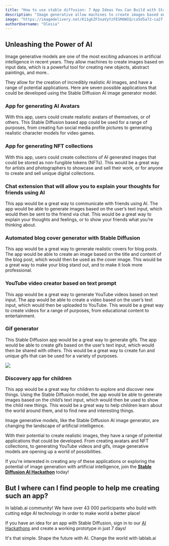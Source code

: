 ```yaml
---
title: "How to use stable diffusion: 7 App Ideas You Can Build with Stable Diffusion"
description: "Image generative allow machines to create images based on input data. Here are seven ideas for Stable Diffusion powered apps!"
image: "https://imagedelivery.net/K11gkZF3xaVyYzFESMdWIQ/ca5d5a72-ca2f-4547-8a65-ec0e38318600/full"
authorUsername: "Olesia"
---
```

## Unleashing the Power of AI
Image generative models are one of the most exciting advances in artificial intelligence in recent years. They allow machines to create images based on input data, which is a powerful tool for creating new objects, abstract paintings, and more..

They allow for the creation of incredibly realistic AI images, and have a range of potential applications. Here are seven possible applications that could be developed using the Stable Diffusion AI image generator model.


### App for generating AI Avatars

With this app, users could create realistic avatars of themselves, or of others. This Stable Diffusion based app could be used for a range of purposes, from creating fun social media profile pictures to generating realistic character models for video games. 

### App for generating NFT collections

With this app, users could create collections of AI generated images that could be stored as non-fungible tokens (NFTs). This would be a great way for artists and photographers to showcase and sell their work, or for anyone to create and sell unique digital collections. 

### Chat extension that will allow you to explain your thoughts for friends using AI

This app would be a great way to communicate with friends using AI. The app would be able to generate images based on the user’s text input, which would then be sent to the friend via chat. This would be a great way to explain your thoughts and feelings, or to show your friends what you’re thinking about. 

### Automated blog cover generator with Stable Diffusion

This app would be a great way to generate realistic covers for blog posts. The app would be able to create an image based on the title and content of the blog post, which would then be used as the cover image. This would be a great way to make your blog stand out, and to make it look more professional. 

### YouTube video creator based on text prompt

This app would be a great way to generate YouTube videos based on text input. The app would be able to create a video based on the user’s text input, which would then be uploaded to YouTube. This would be a great way to create videos for a range of purposes, from educational content to entertainment. 

### Gif generator

This Stable Diffusion app would be a great way to generate gifs. The app would be able to create gifs based on the user’s text input, which would then be shared with others. This would be a great way to create fun and unique gifs that can be used for a variety of purposes. 

![](https://imagedelivery.net/K11gkZF3xaVyYzFESMdWIQ/12302461-2ae6-4ee3-3b96-ea680d682f00/full)

### Discovery app for children

This app would be a great way for children to explore and discover new things. Using the Stable Diffusion model, the app would be able to generate images based on the child’s text input, which would then be used to show the child new things. This would be a great way to help children learn about the world around them, and to find new and interesting things.

Image generative models, like the Stable Diffusion AI image generator, are changing the landscape of artificial intelligence. 

With their potential to create realistic images, they have a range of potential applications that could be developed. From creating avatars and NFT collections, to generating YouTube videos and gifs, image generative models are opening up a world of possibilities.

If you're interested in creating any of these applications or exploring the potential of image generation with artificial intelligence, join the [**Stable Diffusion AI Hackathon**](https://lablab.ai/event/stable-diffusion-hackathon) today!

## But I where can I find people to help me creating such an app?

In lablab.ai community! We have over 43 000 participants who build with cutting edge AI technology in order to make world a better place!

If you have an idea for an app with Stable Diffusion, sign in to our [AI Hackathons](https://lablab.ai/event) and create a working prototype in just 7 days!

It's that simple.
Shape the future with AI. Change the world with lablab.ai
